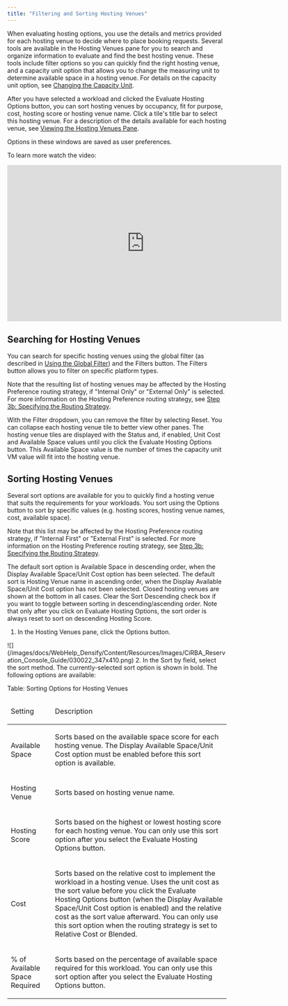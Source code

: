 ```yaml
---
title: "Filtering and Sorting Hosting Venues"
---
```


When evaluating hosting options, you use the details and metrics provided for each hosting venue to decide where to place booking requests. Several tools are available in the Hosting Venues pane for you to search and organize information to evaluate and find the best hosting venue. These tools include filter options so you can quickly find the right hosting venue, and a capacity unit option that allows you to change the measuring unit to determine available space in a hosting venue. For details on the capacity unit option, see [Changing the Capacity Unit](./Viewing_Available_Capacity#Changing).

After you have selected a workload and clicked the Evaluate Hosting Options button, you can sort hosting venues by occupancy, fit for purpose, cost, hosting score or hosting venue name. Click a tile's title bar to select this hosting venue. For a description of the details available for each hosting venue, see [Viewing the Hosting Venues Pane](./Viewing_the_Hosting_Venues_Pane).

<Note>
Options in these windows are saved as user preferences.
</Note>



To learn more watch the video:

<iframe allowfullscreen="allowfullscreen" class="vidyard_iframe" frameborder="0" height="360" mozallowfullscreen="mozallowfullscreen" msallowfullscreen="msallowfullscreen" oallowfullscreen="oallowfullscreen" src="https://player.vimeo.com/video/301299397" webkitallowfullscreen="webkitallowfullscreen" width="630"></iframe>



## Searching for Hosting Venues

You can search for specific hosting venues using the global filter (as described in [Using the Global Filter](../Densify_Com/Using_the_Global_Filter)) and the Filters button. The Filters button allows you to filter on specific platform types.

Note that the resulting list of hosting venues may be affected by the Hosting Preference routing strategy, if "Internal Only" or "External Only" is selected. For more information on the Hosting Preference routing strategy, see [Step 3b: Specifying the Routing Strategy](./Routing_Booking_Requests#Specifyi).

With the Filter dropdown, you can remove the filter by selecting Reset. You can collapse each hosting venue tile to better view other panes. The hosting venue tiles are displayed with the Status and, if enabled, Unit Cost and Available Space values until you click the Evaluate Hosting Options button. This Available Space value is the number of times the capacity unit VM value will fit into the hosting venue.

## Sorting Hosting Venues

Several sort options are available for you to quickly find a hosting venue that suits the requirements for your workloads. You sort using the Options button to sort by specific values (e.g. hosting scores, hosting venue names, cost, available space).

Note that this list may be affected by the Hosting Preference routing strategy, if "Internal First" or "External First" is selected. For more information on the Hosting Preference routing strategy, see [Step 3b: Specifying the Routing Strategy](./Routing_Booking_Requests#Specifyi).

The default sort option is Available Space in descending order, when the Display Available Space/Unit Cost option has been selected. The default sort is Hosting Venue name in ascending order, when the Display Available Space/Unit Cost option has not been selected. Closed hosting venues are shown at the bottom in all cases. Clear the Sort Descending check box if you want to toggle between sorting in descending/ascending order. Note that only after you click on Evaluate Hosting Options, the sort order is always reset to sort on descending Hosting Score.

1. In the Hosting Venues pane, click the Options button.
<Accordion title="Figure: Sort Options for Hosting Venues">
<Frame>![](/images/docs/WebHelp_Densify/Content/Resources/Images/CiRBA_Reservation_Console_Guide/030022_347x410.png)</Frame>
</Accordion>
2. In the Sort by field, select the sort method. The currently-selected sort option is shown in bold. The following options are available:

Table: Sorting Options for Hosting Venues

<table>
<col/>
<col/>
<thead>
<tr>
<td>
<p>Setting </p>
</td>
<td>
<p>Description </p>
</td>
</tr>
</thead>
<tr>
<td>
<p>Available Space</p>
</td>
<td>
<p>Sorts based on the available space score for each hosting venue. The <span >Display Available Space/Unit Cost</span> option must be enabled before this sort option is available.</p>
</td>
</tr>
<tr>
<td>
<p>Hosting Venue</p>
</td>
<td>
<p>Sorts based on hosting venue name.</p>
</td>
</tr>
<tr>
<td>
<p>Hosting Score</p>
</td>
<td>
<p>Sorts based on the highest or lowest hosting score for each hosting venue. You can only use this sort option after you select the <span >Evaluate Hosting Options</span> button.</p>
</td>
</tr>
<tr>
<td>
<p>Cost</p>
</td>
<td>
<p>Sorts based on the relative cost to implement the workload in a hosting venue. Uses the unit cost as the sort value before you click the <span >Evaluate Hosting Options</span> button (when the <span >Display Available Space/Unit Cost</span> option is enabled) and the relative cost as the sort value afterward. You can only use this sort option when the routing strategy is set to Relative Cost or Blended.</p>
</td>
</tr>
<tr>
<td>
<p>% of Available Space Required</p>
</td>
<td>
<p>Sorts based on the percentage of available space required for this workload. You can only use this sort option after you select the <span >Evaluate Hosting Options</span> button.</p>
</td>
</tr>
</table>

